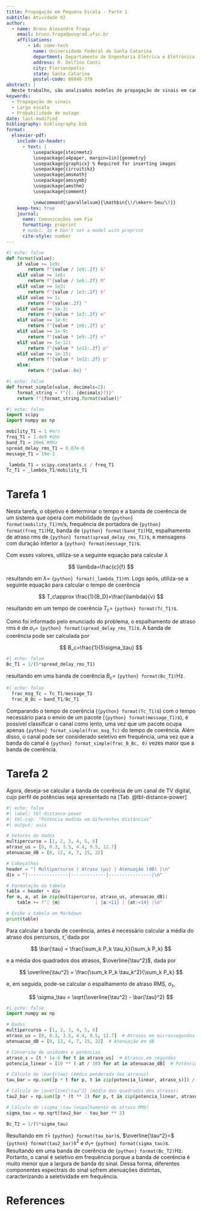 ```yaml
---
title: Propagação em Pequena Escala - Parte 1
subtitle: Atividade 02
author:
  - name: Bruno Alexandre Fraga
    email: bruno.fraga@posgrad.ufsc.br
    affiliations: 
        - id: some-tech
          name: Universidade Federal de Santa Catarina
          department: Departamento de Engenharia Elétrica e Eletrônica
          address: R. Delfino Conti
          city: Florianópolis
          state: Santa Catarina
          postal-code: 88040-370
abstract: |
  Neste trabalho, são analisados modelos de propagação de sinais em canais de comunicação sem fio. Na Tarefa 1, é estimado um modelo de perda por log-distância utilizando medidas experimentais e o modelo de espaço livre para calcular a potência recebida a uma distância de referência. A potência recebida é estimada para 200 m, e uma curva representando o modelo é traçada até 1 km. Na Tarefa 2, é estudado o desempenho de um sistema com propagação log-normal para determinar o alcance máximo que assegure uma taxa mínima de sucesso de 90%, considerando restrições de relação sinal-ruído (SNR).
keywords: 
  - Propagação de sinais
  - Larga escala
  - Probabilidade de outage
date: last-modified
bibliography: bibliography.bib
format:
  elsevier-pdf:
    include-in-header:
      - text: |
          \usepackage{steinmetz}
          \usepackage[a4paper, margin=1in]{geometry}
          \usepackage{graphicx} % Required for inserting images
          \usepackage{circuitikz}
          \usepackage{amsmath}
          \usepackage{amssymb}
          \usepackage{amsthm}
          \usepackage{comment}

          \newcommand{\parallelsum}{\mathbin{\!/\mkern-5mu/\!}}
    keep-tex: true
    journal:
      name: Comunicações sem Fio
      formatting: preprint
      # model: 3p # Don't set a model with preprint
      cite-style: number
---
```


```python
#| echo: false
def format(value):
    if value >= 1e9:
        return f"{value / 1e9:.2f} G"
    elif value >= 1e6:
        return f"{value / 1e6:.2f} M"
    elif value >= 1e3:
        return f"{value / 1e3:.2f} k"
    elif value >= 1:
        return f"{value:.2f} "
    elif value >= 1e-3:
        return f"{value * 1e3:.2f} m"
    elif value >= 1e-6:
        return f"{value * 1e6:.2f} µ"
    elif value >= 1e-9:
        return f"{value * 1e9:.2f} n"
    elif value >= 1e-12:
        return f"{value * 1e12:.2f} p"
    elif value >= 1e-15:
        return f"{value * 1e12:.2f} p"
    else:
        return f"{value:.0e} "
```

```python
#| echo: false
def format_simple(value, decimals=2):
    format_string = f"{{:.{decimals}f}}"
    return f"{format_string.format(value)}"
```

```python
#| echo: false
import scipy
import numpy as np

mobility_T1 = 1 #m/s
freq_T1 = 2.4e9 #GHz
band_T1 = 20e6 #MHz
spread_delay_rms_T1 = 0.07e-6
message_T1 = 19e-3

_lambda_T1 = scipy.constants.c / freq_T1
Tc_T1 = _lambda_T1/mobility_T1
```

# Tarefa 1

Nesta tarefa, o objetivo é determinar o tempo e a banda de coerência de um sistema que opera com mobilidade de `{python} format(mobility_T1)`m/s, frequência de portadora de `{python} format(freq_T1)`Hz, banda de `{python} format(band_T1)`Hz, espalhamento de atraso rms de `{python} format(spread_delay_rms_T1)`s, e mensagens com duração inferior a `{python} format(message_T1)`s.

Com esses valores, utiliza-se a seguinte equação para calcular $\lambda$

$$
\lambda=\frac{c}{f}
$$

resultando em $\lambda=$ `{python} format(_lambda_T1)`m. Logo após, utiliza-se a seguinte equação para calcular o tempo de coerência

$$
  T_c\approx \frac{1}{B_D}=\frac{\lambda}{v}
$$

resultando em um tempo de coerência $T_c=$ `{python} format(Tc_T1)`s.

Como foi informado pelo enunciado do problema, o espalhamento de atraso rms é de $\sigma_\tau=$ `{python} format(spread_delay_rms_T1)`s. A banda de coerência pode ser calculada por

$$
  B_c=\frac{1}{5\sigma_\tau}
$$

```python
#| echo: false
Bc_T1 = 1/(5*spread_delay_rms_T1)
```

resultando em uma banda de coerência $B_c =$ `{python} format(Bc_T1)`Hz.

```python
#| echo: false
  frac_msg_Tc = Tc_T1/message_T1
  frac_B_Bc = band_T1/Bc_T1
```

Comparando o tempo de coerência (`{python} format(Tc_T1)`s) com o tempo necessário para o envio de um pacote (`{python} format(message_T1)`s), é possível classificar o canal como lento, uma vez que um pacote ocupa apenas `{python} format_simple(frac_msg_Tc)` do tempo de coerência. Além disso, o canal pode ser considerado seletivo em frequência, uma vez que a banda do canal é `{python} format_simple(frac_B_Bc, 0)` vezes maior que a banda de coerência.

# Tarefa 2

Agora, deseja-se calcular a banda de coerência de um canal de TV digital, cujo perfil de potências seja apresentado na [Tab. @tbl-distance-power]

```python
#| echo: false
#| label: tbl-distance-power
#| tbl-cap: "Potência medida em diferentes distâncias"
#| output: asis

# Vetores de dados
multipercurso = [1, 2, 3, 4, 5, 6]
atraso_us = [0, 0.3, 3.5, 4.4, 9.5, 12.7]
atenuacao_dB = [0, 12, 4, 7, 15, 22]

# Cabeçalhos
header = "| Multipercurso | Atraso (µs) | Atenuação (dB) |\n"
div = "|---------------|-------------|----------------|\n"

# Formatação da tabela
table = header + div
for m, a, at in zip(multipercurso, atraso_us, atenuacao_dB):
    table += f"| {m}             | {a:<11} | {at:<14} |\n"

# Exibe a tabela em Markdown
print(table)
```

Para calcular a banda de coerência, antes é necessário calcular a média do atraso dos percursos, $\bar{\tau}$, dada por

$$
  \bar{\tau} = \frac{\sum_k P_k \tau_k}{\sum_k P_k}
$$

e a média dos quadrados dos atrasos, $\overline{\tau^2}$, dada por

$$
  \overline{\tau^2} = \frac{\sum_k P_k \tau_k^2}{\sum_k P_k}
$$

e, em seguida, pode-se calcular o espalhamento de atraso RMS, $\sigma_\tau$,

$$
\sigma_\tau = \sqrt{\overline{\tau^2} - \bar{\tau}^2}
$$

```python
#| echo: false
import numpy as np

# Dados
multipercurso = [1, 2, 3, 4, 5, 6]
atraso_us = [0, 0.3, 3.5, 4.4, 9.5, 12.7]  # Atrasos em microssegundos
atenuacao_dB = [0, 12, 4, 7, 15, 22]  # Atenuação em dB

# Conversão de unidades e potências
atraso_s = [t * 1e-6 for t in atraso_us]  # Atrasos em segundos
potencia_linear = [10 ** (-at / 10) for at in atenuacao_dB]  # Potência linear

# Cálculo de \bar{\tau} (média ponderada dos atrasos)
tau_bar = np.sum([p * t for p, t in zip(potencia_linear, atraso_s)]) / np.sum(potencia_linear)

# Cálculo de \overline{\tau^2} (média dos quadrados dos atrasos)
tau2_bar = np.sum([p * (t ** 2) for p, t in zip(potencia_linear, atraso_s)]) / np.sum(potencia_linear)

# Cálculo de \sigma_\tau (espalhamento de atraso RMS)
sigma_tau = np.sqrt(tau2_bar - tau_bar ** 2)

Bc_T2 = 1/(5*sigma_tau)
```

Resultando em $\bar{\tau}=$ `{python} format(tau_bar)`s, $\overline{\tau^2}=$ `{python} format(tau2_bar)`$\text{s}^2$ e $\sigma_\tau=$ `{python} format(sigma_tau)`s. Resultando em uma banda de coerência de `{python} format(Bc_T2)`Hz. Portanto, o canal é seletivo em frequência porque a banda de coerência é muito menor que a largura de banda do sinal. Dessa forma, diferentes componentes espectrais do sinal sofrem atenuações distintas, caracterizando a seletividade em frequência.

# References {-}
